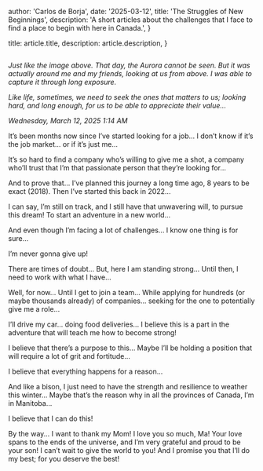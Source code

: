 
  author: 'Carlos de Borja',
  date: '2025-03-12',
  title: 'The Struggles of New Beginnings',
  description:
    'A short articles about the challenges that I face to find a place to begin with here in Canada.',
}

  title: article.title,
  description: article.description,
}


<Image src={designSystem} alt="" />

_Just like the image above. That day, the Aurora cannot be seen. But it was actually around me and my friends, looking at us from above. I was able to capture it through long exposure._

_Like life, sometimes, we need to seek the ones that matters to us; looking hard, and long enough, for us to be able to appreciate their value..._

*Wednesday, March 12, 2025 1:14 AM*

It’s been months now since I’ve started looking for a job... I don’t know if it’s the job market... or if it’s just me...

It’s so hard to find a company who’s willing to give me a shot, a company who’ll trust that I’m that passionate person that they’re looking for...

And to prove that... I’ve planned this journey a long time ago, 8 years to be exact (2018). Then I’ve started this back in 2022...

I can say, I’m still on track, and I still have that unwavering will, to pursue this dream! To start an adventure in a new world...

And even though I’m facing a lot of challenges... I know one thing is for sure...

I’m never gonna give up!

There are times of doubt... But, here I am standing strong... Until then, I need to work with what I have...

Well, for now... Until I get to join a team... While applying for hundreds (or maybe thousands already) of companies... seeking for the one to potentially give me a role...

I’ll drive my car... doing food deliveries... I believe this is a part in the adventure that will teach me how to become strong!

I believe that there’s a purpose to this... Maybe I’ll be holding a position that will require a lot of grit and fortitude...

I believe that everything happens for a reason...

And like a bison, I just need to have the strength and resilience to weather this winter... Maybe that’s the reason why in all the provinces of Canada, I’m in Manitoba...

I believe that I can do this!

By the way... I want to thank my Mom! I love you so much, Ma! Your love spans to the ends of the universe, and I’m very grateful and proud to be your son! I can’t wait to give the world to you! And I promise you that I’ll do my best; for you deserve the best!

